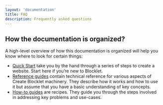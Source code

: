 ```yaml
---
layout: 'documentation'
title: FAQ
description: Frequently asked questions
---
```


## How the documentation is organized?

A high-level overview of how this documentation is organized will help you know where to look for certain things:

- [Quick Start](/docs/quick-start) take you by the hand through a series of steps to create a website. Start here if you’re new to Blocklet.
- [Reference guides](/docs/reference/blocklet-structure) contain technical reference for various aspects of Create Blocklet machinery. They describe how it works and how to use it but assume that you have a basic understanding of key concepts.
- [How-to guides](/docs/how-to/create-single-blocklet) are recipes. They guide you through the steps involved in addressing key problems and use-cases.
